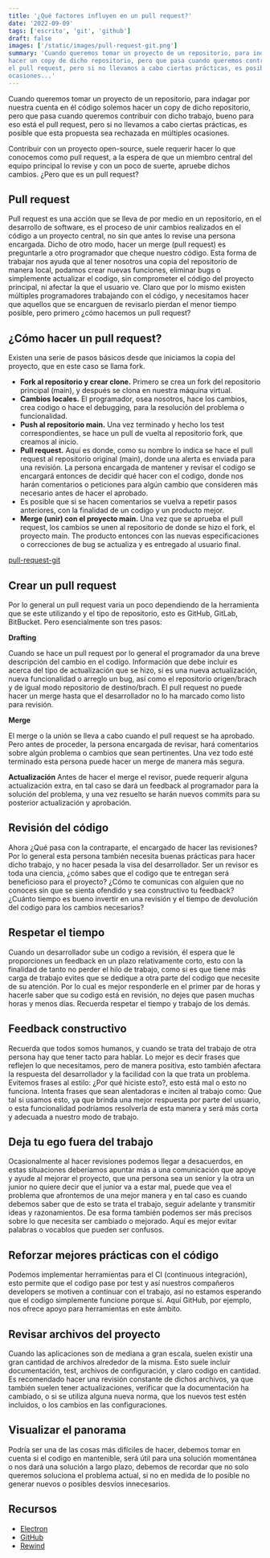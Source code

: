 ```yaml
---
title: '¿Qué factores influyen en un pull request?'
date: '2022-09-09'
tags: ['escrito', 'git', 'github']
draft: false
images: ['/static/images/pull-request-git.png']
summary: 'Cuando queremos tomar un proyecto de un repositorio, para indagar por nuestra cuenta en él código solemos 
hacer un copy de dicho repositorio, pero que pasa cuando queremos contruibir con dicho trabajo, bueno para eso esta 
el pull request, pero si no llevamos a cabo ciertas prácticas, es posible que esta propuesta sea rechazada en multiples
ocasiones...'
---
```


Cuando queremos tomar un proyecto de un repositorio, para indagar por nuestra cuenta en él código solemos hacer un copy de dicho repositorio, pero que pasa cuando queremos contribuir con dicho trabajo, bueno para eso está el pull request, pero si no llevamos a cabo ciertas prácticas, es posible que esta propuesta sea rechazada en múltiples ocasiones.

Contribuir con un proyecto open-source, suele requerir hacer lo que conocemos como pull request, a la espera de que un miembro central del equipo principal lo revise y con un poco de suerte, apruebe dichos cambios. ¿Pero que es un pull request?

## Pull request

Pull request es una acción que se lleva de por medio en un repositorio, en el desarrollo de software, es el proceso de unir cambios realizados en el código a un proyecto central, no sin que antes lo revise una persona encargada. Dicho de otro modo, hacer un merge (pull request) es preguntarle a otro programador que cheque nuestro código.
Esta forma de trabajar nos ayuda que al tener nosotros una copia del repositorio de manera local, podamos crear nuevas funciones, eliminar bugs o simplemente actualizar el codigo, sin comprometer el código del proyecto principal, ni afectar la que el usuario ve. Claro que por lo mismo existen múltiples programadores trabajando con el código, y necesitamos hacer que aquellos que se encarguen de revisarlo pierdan el menor tiempo posible, pero primero ¿cómo hacemos un pull request?

## ¿Cómo hacer un pull request?

Existen una serie de pasos básicos desde que iniciamos la copia del proyecto, que en este caso se llama fork.

- **Fork al repositorio y crear clone.** Primero se crea un fork del repositorio principal (main), y después se clona en nuestra máquina virtual.
- **Cambios locales.** El programador, osea nosotros, hace los cambios, crea codigo o hace el debugging, para la resolución del problema o funcionalidad.
- **Push al repositorio main.** Una vez terminado y hecho los test correspondientes, se hace un pull de vuelta al repositorio fork, que creamos al inicio.
- **Pull request.** Aquí es donde, como su nombre lo indica se hace el pull request al repositorio original (main), donde una alerta es enviada para una revisión. La persona encargada de mantener y revisar el codigo se encargará entonces de decidir qué hacer con el codigo, donde nos harán comentarios o peticiones para algún cambio que consideren más necesario antes de hacer el aprobado.
- Es posible que si se hacen comentarios se vuelva a repetir pasos anteriores, con la finalidad de un codigo y un producto mejor.
- **Merge (unir) con el proyecto main.** Una vez que se aprueba el pull request, los cambios se unen al repositorio de donde se hizo el fork, el proyecto main. The producto entonces con las nuevas especificaciones o correcciones de bug se actualiza y es entregado al usuario final.

[pull-request-git](/static/images/pull-request-git.png)

## Crear un pull request

Por lo general un pull request varia un poco dependiendo de la herramienta que se este utilizando y el tipo de repositorio, esto es GitHub, GitLab, BitBucket. Pero esencialmente son tres pasos:

**Drafting**

Cuando se hace un pull request por lo general el programador da una breve descripción del cambio en el codigo. Información que debe incluir es acerca del tipo de actualización que se hizo, si es una nueva actualización, nueva funcionalidad o arreglo un bug, así como el repositorio origen/brach y de igual modo repositorio de destino/brach.
El pull request no puede hacer un merge hasta que el desarrollador no lo ha marcado como listo para revisión.

**Merge**

El merge o la unión se lleva a cabo cuando el pull request se ha aprobado. Pero antes de proceder, la persona encargada de revisar, hará comentarios sobre algún problema o cambios que sean pertinentes. Una vez todo esté terminado esta persona puede hacer un merge de manera más segura.

**Actualización**
Antes de hacer el merge el revisor, puede requerir alguna actualización extra, en tal caso se dará un feedback al programador para la solución del problema, y una vez resuelto se harán nuevos commits para su posterior actualización y aprobación.

## Revisión del código

Ahora ¿Qué pasa con la contraparte, el encargado de hacer las revisiones? Por lo general esta persona también necesita buenas prácticas para hacer dicho trabajo, y no hacer pesada la visa del desarrollador. Ser un revisor es toda una ciencia, ¿cómo sabes que el codigo que te entregan será beneficioso para el proyecto? ¿Cómo te comunicas con alguien que no conoces sin que se sienta ofendido y sea constructivo
tu feedback? ¿Cuánto tiempo es bueno invertir en una revisión y el tiempo de devolución del codigo para los cambios necesarios?

## Respetar el tiempo

Cuando un desarrollador sube un codigo a revisión, él espera que le proporciones un feedback en un plazo relativamente corto, esto con la finalidad de tanto no perder el hilo de trabajo, como si es que tiene más carga de trabajo evites que se dedique a otra parte del codigo que necesite de su atención. Por lo cual es mejor responderle en el primer par de horas y hacerle saber que su codigo está en revisión, no dejes que pasen muchas horas y menos días.
Recuerda respetar el tiempo y trabajo de los demás.

## Feedback constructivo

Recuerda que todos somos humanos, y cuando se trata del trabajo de otra persona hay que tener tacto para hablar. Lo mejor es decir frases que reflejen lo que necesitamos, pero de manera positiva, esto también afectara la respuesta del desarrollador y la facilidad con la que trata un problema. Evitemos frases al estilo: ¿Por qué hiciste esto?, esto está mal o esto no funciona.
Intenta frases que sean alentadoras e inciten al trabajo como: Que tal si usamos esto, ya que brinda una mejor respuesta por parte del usuario, o esta funcionalidad podríamos resolverla de esta manera y será más corta y adecuada a nuestro modo de trabajo.

## Deja tu ego fuera del trabajo

Ocasionalmente al hacer revisiones podemos llegar a desacuerdos, en estas situaciones deberíamos apuntar más a una comunicación que apoye y ayude al mejorar el proyecto, que una persona sea un senior y la otra un junior no quiere decir que el junior va a estar mal, puede que vea el problema que afrontemos de una mejor manera y en tal caso es cuando debemos saber que de esto se trata el trabajo, seguir adelante y transmitir ideas y razonamientos. De esa forma también podemos ser más precisos sobre lo que necesita ser cambiado o mejorado.
Aquí es mejor evitar palabras o vocablos que pueden ser confusos.

## Reforzar mejores prácticas con el código

Podemos implementar herramientas para el CI (continuous integración), esto permite que el codigo pase por test y así nuestros compañeros developers se motiven a continuar con el trabajo, así no estamos esperando que el codigo simplemente funcione porque sí. Aquí GitHub, por ejemplo, nos ofrece apoyo para herramientas en este ámbito.

## Revisar archivos del proyecto

Cuando las aplicaciones son de mediana a gran escala, suelen existir una gran cantidad de archivos alrededor de la misma. Esto suele incluir documentación, test, archivos de configuración, y claro codigo en cantidad. Es recomendado hacer una revisión constante de dichos archivos, ya que también suelen tener actualizaciones, verificar que la documentación ha cambiado, o si se utiliza alguna nueva norma, que los nuevos test estén incluidos, o los cambios en las configuraciones.

## Visualizar el panorama

Podría ser una de las cosas más difíciles de hacer, debemos tomar en cuenta si el codigo en mantenible, será útil para una solución momentánea o nos dará una solución a largo plazo, debemos de recordar que no solo queremos soluciona el problema actual, si no en medida de lo posible no generar nuevos o posibles desvíos innecesarios.

## Recursos

- [Electron](https://www.electronjs.org/es/docs/latest/development/pull-requests)
- [GitHub](https://docs.github.com/en/pull-requests/collaborating-with-pull-requests/proposing-changes-to-your-work-with-pull-requests/about-pull-requests)
- [Rewind](https://rewind.com/blog/best-practices-for-reviewing-pull-requests-in-github/)
